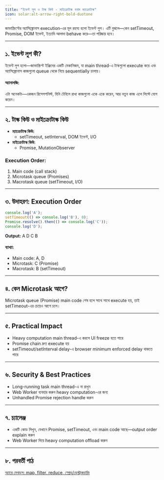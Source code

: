 ```yaml
---
title: "ইভেন্ট লুপ ও টাস্ক কিউ - মাইক্রোটাস্ক বনাম ম্যাক্রোটাস্ক"
icon: solar:alt-arrow-right-bold-duotone
---
```


জাভাস্ক্রিপ্টের অ্যাসিঙ্ক্রোনাস execution-এর মূল রহস্য হলো ইভেন্ট লুপ। এটি বুঝলে—কেন setTimeout, Promise, DOM ইভেন্ট, ইত্যাদি আলাদা behave করে—তা পরিষ্কার হবে।

---

## ১. ইভেন্ট লুপ কী?

ইভেন্ট লুপ হলো—জাভাস্ক্রিপ্ট ইঞ্জিনের একটি মেকানিজম, যা main thread-এ টাস্কগুলো execute করে এবং অ্যাসিঙ্ক্রোনাস কাজগুলো queue থেকে নিয়ে sequentially চালায়।

#### অ্যানালজি:
এটা অনেকটা—একজন রিসেপশনিস্ট, যিনি টেবিলে রাখা কাজগুলো একে একে করেন, আর নতুন কাজ এলে লিস্টে যোগ করেন।

---

## ২. টাস্ক কিউ ও মাইক্রোটাস্ক কিউ

- **ম্যাক্রোটাস্ক কিউ:**
  - setTimeout, setInterval, DOM ইভেন্ট, I/O
- **মাইক্রোটাস্ক কিউ:**
  - Promise, MutationObserver

### Execution Order:
1. Main code (call stack)
2. Microtask queue (Promises)
3. Macrotask queue (setTimeout, I/O)

---

## ৩. উদাহরণ: Execution Order

```js
console.log('A');
setTimeout(() => console.log('B'), 0);
Promise.resolve().then(() => console.log('C'));
console.log('D');
```
**Output:**
A
D
C
B

#### ব্যাখ্যা:
- Main code: A, D
- Microtask: C (Promise)
- Macrotask: B (setTimeout)

---

## ৪. কেন Microtask আগে?

Microtask queue (Promise) main code শেষ হলে সাথে সাথে execute হয়, তাই setTimeout-এর চেয়েও আগে চলে।

---

## ৫. Practical Impact

- Heavy computation main thread-এ করলে UI freeze হতে পারে
- Promise chain দ্রুত execute হয়
- setTimeout/setInterval delay-এ browser minimum enforced delay থাকতে পারে

---

## ৬. Security & Best Practices
- Long-running task main thread-এ না রাখুন
- Web Worker ব্যবহার করুন heavy computation-এর জন্য
- Unhandled Promise rejection handle করুন

---

## ৭. চ্যালেঞ্জ
- একটি কোড লিখুন, যেখানে Promise, setTimeout, এবং main code আছে—output order explain করুন
- Web Worker দিয়ে heavy computation offload করুন

---

## ৮. পরবর্তী পাঠ

[অ্যারে মেথডস: map, filter, reduce, স্প্রেড/ডেস্ট্রাকচারিং](/js/arrays)
